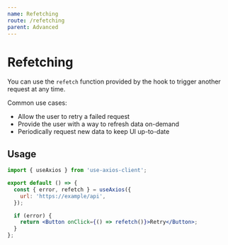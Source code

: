 ```yaml
---
name: Refetching
route: /refetching
parent: Advanced
---
```


# Refetching

You can use the `refetch` function provided by the hook to trigger another request at any time.

Common use cases:

- Allow the user to retry a failed request
- Provide the user with a way to refresh data on-demand
- Periodically request new data to keep UI up-to-date

## Usage

```jsx
import { useAxios } from 'use-axios-client';

export default () => {
  const { error, refetch } = useAxios({
    url: 'https://example/api',
  });

  if (error) {
    return <Button onClick={() => refetch()}>Retry</Button>;
  }
};
```

